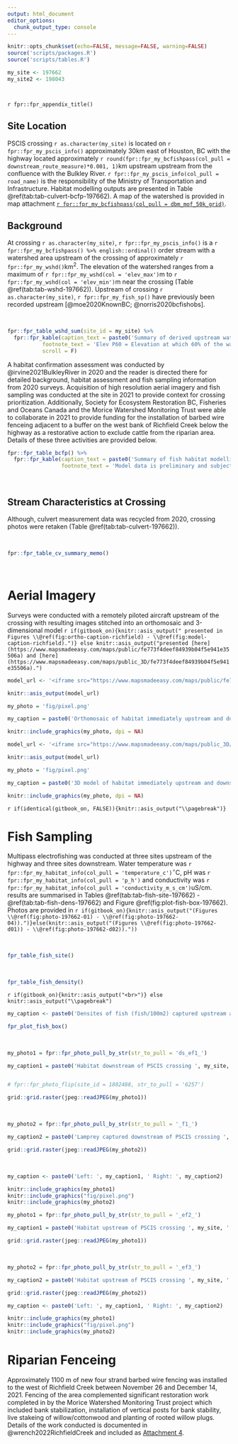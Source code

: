 ```yaml
---
output: html_document
editor_options: 
  chunk_output_type: console
---
```


```r
knitr::opts_chunk$set(echo=FALSE, message=FALSE, warning=FALSE)
source('scripts/packages.R')
source('scripts/tables.R')

```



```r
my_site <- 197662
my_site2 <- 198043




```

`r fpr::fpr_appendix_title()`

## Site Location {-}

PSCIS crossing `r as.character(my_site)` is located on `r fpr::fpr_my_pscis_info()` approximately 30km east of Houston, BC with the highway located approximately `r round(fpr::fpr_my_bcfishpass(col_pull = downstream_route_measure)*0.001, 1)`km upstream upstream from the confluence with the Bulkley River. `r fpr::fpr_my_pscis_info(col_pull = road_name)` is the responsibility of the Ministry of Transportation and Infrastructure.  Habitat modelling outputs are presented in Table \@ref(tab:tab-culvert-bcfp-197662). A map of the watershed is provided in map attachment [`r fpr::fpr_my_bcfishpass(col_pull = dbm_mof_50k_grid)`](`r fpr::fpr_my_mapsheet()`).  


## Background {-}

At crossing `r as.character(my_site)`, `r fpr::fpr_my_pscis_info()` is a `r fpr::fpr_my_bcfishpass() %>% english::ordinal()` order stream with a watershed area upstream of the crossing of approximately `r fpr::fpr_my_wshd()`km^2^. The elevation of the watershed ranges from a maximum of `r fpr::fpr_my_wshd(col = 'elev_max')`m to `r fpr::fpr_my_wshd(col = 'elev_min')`m near the crossing (Table \@ref(tab:tab-wshd-197662)). Upstream of crossing `r as.character(my_site)`, `r fpr::fpr_my_fish_sp()` have previously been recorded upstream [@moe2020KnownBC; @norris2020bcfishobs]. 

<br>


```r
fpr::fpr_table_wshd_sum(site_id = my_site) %>% 
  fpr::fpr_kable(caption_text = paste0('Summary of derived upstream watershed statistics for PSCIS crossing ', my_site, '.'),
           footnote_text = 'Elev P60 = Elevation at which 60% of the watershed area is above',
           scroll = F)

```


A habitat confirmation assessment was conducted by @irvine2021BulkleyRiver in 2020 and the reader is directed there for detailed background, habitat assessment and fish sampling information from 2020 surveys. Acquisition of high resolution aerial imagery and fish sampling was conducted at the site in 2021 to provide context for crossing prioritization.  Additionally, Society for Ecosystem Restoration BC, Fisheries and Oceans Canada and the Morice Watershed Monitoring Trust were able to collaborate in 2021 to provide funding for the installation of barbed wire fenceing adjacent to  a buffer on the west bank of Richfield Creek below the highway as a restorative action to exclude cattle from the riparian area. Details of these three activities are provided below.


```r
fpr::fpr_table_bcfp() %>% 
  fpr::fpr_kable(caption_text = paste0('Summary of fish habitat modelling for PSCIS crossing ', my_site, '.'),
                 footnote_text = 'Model data is preliminary and subject to adjustments.')
```


<br>


## Stream Characteristics at Crossing {-}

Although, culvert measurement data was recycled from 2020, crossing photos were retaken (Table \@ref(tab:tab-culvert-197662)).  

<br>

```r
fpr::fpr_table_cv_summary_memo()

```

<br>


# Aerial Imagery

Surveys were conducted with a remotely piloted aircraft upstream of the crossing with resulting images stitched into an orthomosaic and 3-dimensional model `r if(gitbook_on){knitr::asis_output(" presented in Figures \\@ref(fig:ortho-caption-richfield) - \\@ref(fig:model-caption-richfield).")} else knitr::asis_output("presented [here](https://www.mapsmadeeasy.com/maps/public/fe773f4deef84939b04f5e941e35506a) and [here](https://www.mapsmadeeasy.com/maps/public_3D/fe773f4deef84939b04f5e941e35506a).")`




```r
model_url <- '<iframe src="https://www.mapsmadeeasy.com/maps/public/fe773f4deef84939b04f5e941e35506a" scrolling="no" title="Maps Made Easy" width="100%" height="600" frameBorder ="0"></iframe>'

knitr::asis_output(model_url)
```


```r
my_photo = 'fig/pixel.png'

my_caption = paste0('Orthomosaic of habitat immediately upstream and downstream of Richfield Creek. To zoom press "shift" and scroll.')

knitr::include_graphics(my_photo, dpi = NA)

```


```r
model_url <- '<iframe src="https://www.mapsmadeeasy.com/maps/public_3D/fe773f4deef84939b04f5e941e35506a" scrolling="no" title="Maps Made Easy" width="100%" height="600" frameBorder ="0"></iframe>'

knitr::asis_output(model_url)
```


```r
my_photo = 'fig/pixel.png'

my_caption = paste0('3D model of habitat immediately upstream and downstream of Richfield Creek. To zoom press "shift" and scroll.')

knitr::include_graphics(my_photo, dpi = NA)

```


`r if(identical(gitbook_on, FALSE)){knitr::asis_output("\\pagebreak")}`

# Fish Sampling


Multipass electrofishing was conducted at three sites upstream of the highway and three sites downstream. Water temperature was `r fpr::fpr_my_habitat_info(col_pull = 'temperature_c')`$^\circ$C, pH was `r fpr::fpr_my_habitat_info(col_pull = 'p_h')` and conductivity was `r fpr::fpr_my_habitat_info(col_pull = 'conductivity_m_s_cm')`uS/cm. results are summarised in Tables \@ref(tab:tab-fish-site-197662) - \@ref(tab:tab-fish-dens-197662) and Figure \@ref(fig:plot-fish-box-197662). Photos are provided in `r if(gitbook_on){knitr::asis_output("(Figures \\@ref(fig:photo-197662-01) - \\@ref(fig:photo-197662-04)).")}else(knitr::asis_output("(Figures \\@ref(fig:photo-197662-d01)) - \\@ref(fig:photo-197662-d02))."))`


<br>

```r
fpr_table_fish_site()

```

<br>

```r
fpr_table_fish_density()

```

`r if(gitbook_on){knitr::asis_output("<br>")} else knitr::asis_output("\\pagebreak")`

```r
my_caption <- paste0('Densites of fish (fish/100m2) captured upstream and downstream of PSCIS crossing ', my_site, '.')

fpr_plot_fish_box() 

```



<br>


```r
my_photo1 = fpr::fpr_photo_pull_by_str(str_to_pull = 'ds_ef1_')

my_caption1 = paste0('Habitat downstream of PSCIS crossing ', my_site, '.')


# fpr::fpr_photo_flip(site_id = 1802488, str_to_pull = '6257')

```

```r
grid::grid.raster(jpeg::readJPEG(my_photo1))
```

<br>

```r
my_photo2 = fpr::fpr_photo_pull_by_str(str_to_pull = '_f1_')

my_caption2 = paste0('Lamprey captured downstream of PSCIS crossing ', my_site, '.')
```

```r
grid::grid.raster(jpeg::readJPEG(my_photo2))

```

<br>

```r

my_caption <- paste0('Left: ', my_caption1, ' Right: ', my_caption2)

knitr::include_graphics(my_photo1)
knitr::include_graphics("fig/pixel.png")
knitr::include_graphics(my_photo2)
```


```r
my_photo1 = fpr::fpr_photo_pull_by_str(str_to_pull = '_ef2_')

my_caption1 = paste0('Habitat upstream of PSCIS crossing ', my_site, '.')
```

```r
grid::grid.raster(jpeg::readJPEG(my_photo1))
```



<br>

```r
my_photo2 = fpr::fpr_photo_pull_by_str(str_to_pull = '_ef3_')

my_caption2 = paste0('Habitat upstream of PSCIS crossing ', my_site, '.')

```

```r
grid::grid.raster(jpeg::readJPEG(my_photo2))
```

```r

my_caption <- paste0('Left: ', my_caption1, ' Right: ', my_caption2)

knitr::include_graphics(my_photo1)
knitr::include_graphics("fig/pixel.png")
knitr::include_graphics(my_photo2)
```


# Riparian Fenceing
Approximately 1100 m of new four strand barbed wire fencing was installed to the west of Richfield Creek between November 26 and December 14, 2021.  Fencing of the area complemented significant restoration work completed in by the Morice Watershed Monitoring Trust project which included bank stabilization, installation of vertical posts for bank stability, live stakeing of willow/cottonwood and planting of rooted willow plugs.  Details of the work conducted is documented in @wrench2022RichfieldCreek and included as [Attachment 4](https://github.com/NewGraphEnvironment/fish_passage_skeena_2021_reporting/raw/master/docs/Attachment_4.pdf).
